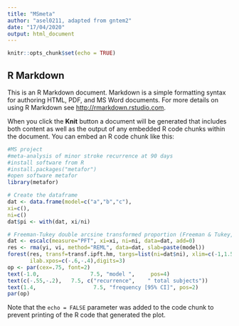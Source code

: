 ```yaml
---
title: "MSmeta"
author: "asel0211, adapted from gntem2"
date: "17/04/2020"
output: html_document
---
```


```r
knitr::opts_chunk$set(echo = TRUE)
```

## R Markdown

This is an R Markdown document. Markdown is a simple formatting syntax for authoring HTML, PDF, and MS Word documents. For more details on using R Markdown see <http://rmarkdown.rstudio.com>.

When you click the **Knit** button a document will be generated that includes both content as well as the output of any embedded R code chunks within the document. You can embed an R code chunk like this:

```r
#MS project
#meta-analysis of minor stroke recurrence at 90 days
#install software from R
#install.packages("metafor")
#open software metafor
library(metafor)

# Create the dataframe
dat <- data.frame(model=c("a","b","c"),
xi=c(), 
ni=c()
dat$pi <- with(dat, xi/ni)

# Freeman-Tukey double arcsine transformed proportion (Freeman & Tukey, 1950).	
dat <- escalc(measure="PFT", xi=xi, ni=ni, data=dat, add=0) 
res <- rma(yi, vi, method="REML", data=dat, slab=paste(model))
forest(res, transf=transf.ipft.hm, targs=list(ni=dat$ni), xlim=c(-1,1.5),refline=0.020,cex=.8, ilab=cbind(dat$xi, dat$ni),
       ilab.xpos=c(-.6,-.4),digits=3)
op <- par(cex=.75, font=2)
text(-1.0,                7.5, "model ",     pos=4)
text(c(-.55,-.2), 	7.5, c("recurrence", 	" total subjects"))
text(1.4,                  7.5, "frequency [95% CI]", pos=2)
par(op)
```


Note that the `echo = FALSE` parameter was added to the code chunk to prevent printing of the R code that generated the plot.
